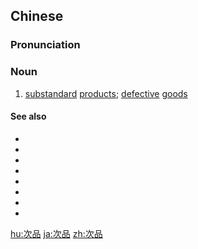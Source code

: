 ==Chinese==
{{zh-forms}}

===Pronunciation===
{{zh-pron
|m=cìpǐn
|c=ci3 ban2
|mn=qz:chhìr-phín/xm,zz:chhù-phín
|ma=Zh-cìpin.ogg
|cat=n
}}

===Noun===
{{zh-noun}}

# [[substandard]] [[product]]s; [[defective]] [[goods]]

====See also====
* {{zh-l|產品}}
* {{zh-l|貨物}}
* {{zh-l|商品}}
* {{zh-l|食品}}
* {{zh-l|物品}}
* {{zh-l|用品}}
* {{zh-l|製品}}
* {{zh-l|作品}}

{{zh-cat|Advanced}}

[[hu:次品]]
[[ja:次品]]
[[zh:次品]]